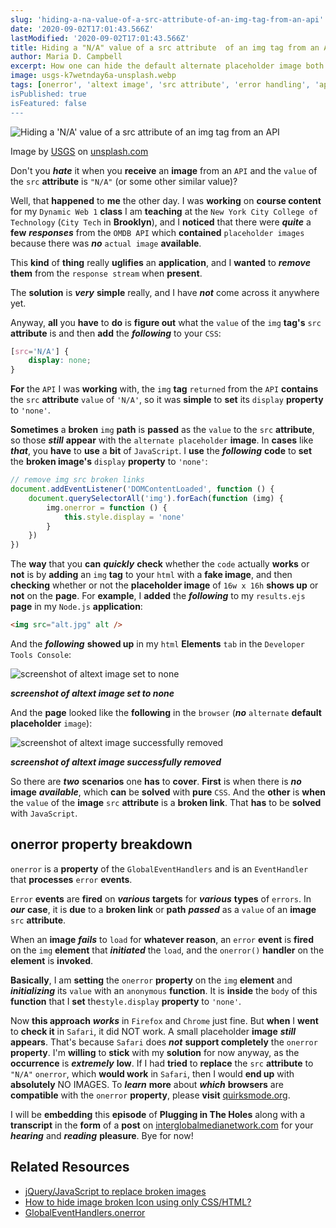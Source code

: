 ```yaml
---
slug: 'hiding-a-na-value-of-a-src-attribute-of-an-img-tag-from-an-api'
date: '2020-09-02T17:01:43.566Z'
lastModified: '2020-09-02T17:01:43.566Z'
title: Hiding a "N/A" value of a src attribute  of an img tag from an API
author: Maria D. Campbell
excerpt: How one can hide the default alternate placeholder image both when an image does not exist or the link passed to the value of its src attribute is broken.
image: usgs-k7wetnday6a-unsplash.webp
tags: [onerror', 'altext image', 'src attribute', 'error handling', 'api']
isPublished: true
isFeatured: false
---
```


![Hiding a 'N/A' value of a src attribute  of an img tag from an API](usgs-k7wetnday6a-unsplash.webp)

Image by [USGS](https://unsplash.com/@usgs) on [unsplash.com](https://unsplash.com/photos/k7WetNdaY6A)

Don't you **_hate_** it when you **receive** an **image** from an `API` and the `value` of the `src` **attribute** is `"N/A"` (or some other similar value)?

Well, that **happened** to **me** the other day. I was **working** on **course
content** for my `Dynamic Web 1` **class** I am **teaching** at the
`New York City College of Technology` (`City Tech` in **Brooklyn**), and I
**noticed** that there were **_quite_** a **few** **_responses_** from the
`OMDB API` which **contained** `placeholder images` because there was **_no_**
`actual image` **available**.

This **kind** of **thing** really **uglifies** an **application**, and I
**wanted** to **_remove_** **them** from the `response stream` when **present**.

The **solution** is **_very_** **simple** really, and I have **_not_** come
across it anywhere yet.

Anyway, **all** you **have** to **do** is **figure out** what the `value` of the `img` **tag's** `src` **attribute** is and then **add** the **_following_** to
your `CSS`:

```css
[src='N/A'] {
	display: none;
}
```

**For** the `API` I was **working** with, the `img` **tag** `returned` from the `API` **contains** the `src` **attribute** `value` of `'N/A'`, so it was
**simple** to **set** its `display` **property** to `'none'`.

**Sometimes** a **broken** `img` **path** is **passed** as the `value` to the
`src` **attribute**, so those **_still_** **appear** with the
`alternate placeholder` **image**. In **cases** like **_that_**, you **have** to **use** a **bit** of `JavaScript`. I **use** the **_following_** **code** to **set** the **broken image's** `display` **property** to `'none'`:

```js
// remove img src broken links
document.addEventListener('DOMContentLoaded', function () {
	document.querySelectorAll('img').forEach(function (img) {
		img.onerror = function () {
			this.style.display = 'none'
		}
	})
})
```

The **way** that you **can** **_quickly_** **check** whether the `code` actually **works** or **not** is by **adding** an `img` **tag** to your `html` with a **fake image**, and then **checking** whether or not the **placeholder image** of `16w x 16h` **shows up** or **not** on the **page**. For **example**, I **added** the **_following_** to my `results.ejs` **page** in my `Node.js` **application**:

```html
<img src="alt.jpg" alt />
```

And the **_following_** **showed up** in my `html` **Elements** `tab` in the
`Developer Tools Console`:

![screenshot of altext image set to none](screen-shot-2020-09-02-at-10.24.00-am.webp)

***screenshot of altext image set to none***

And the **page** looked like the **following** in the `browser` (**_no_**
`alternate` **default placeholder** `image`):

![screenshot of altext image successfully removed](screen-shot-2020-09-02-at-8.50.30-am.webp)

***screenshot of altext image successfully removed***

So there are **_two_** **scenarios** one **has** to **cover**. **First** is when there is **_no_** **image** **_available_**, which **can** be **solved** with **pure** `CSS`. And the **other** is **when** the `value` of the **image** `src` **attribute** is a **broken link**. That **has** to be **solved** with `JavaScript`.

## onerror property breakdown

`onerror` is a **property** of the `GlobalEventHandlers` and is an
`EventHandler` that **processes** `error` **events**.

`Error` **events** are **fired** on **_various_** **targets** for **_various_** **types** of `errors`. In **_our_** **case**, it is **due** to a **broken link** or **path** **_passed_** as a `value` of an **image** `src` **attribute**.

When an **image** **_fails_** to `load` for **whatever reason**, an `error`
**event** is **fired** on the `img` **element** that **_initiated_** the `load`, and the `onerror()` **handler** on the **element** is **invoked**.

**Basically**, I am **setting** the `onerror` **property** on the `img`
**element** and **_initializing_** its `value` with an `anonymous` **function**. It is **inside** the `body` of this **function** that I **set**
the`style.display` **property** to `'none'`.

Now **this approach** **_works_** in `Firefox` and `Chrome` just fine. But
**when** I **went** to **check it** in `Safari`, it did NOT work. A small
placeholder **image** **_still_** **appears**. That's because `Safari` does
**_not_** **support completely** the `onerror` **property**. I'm **willing** to **stick** with my **solution** for now anyway, as the **occurrence** is
**_extremely_** **low**. If I had **tried** to **replace** the `src`
**attribute** to `"N/A"` `onerror`, which **would work** in `Safari`, then I
would **end up** with **absolutely** NO IMAGES. To **_learn_** **more** about
**_which_** **browsers** are **compatible** with the `onerror` **property**,
please **visit** [quirksmode.org](http://www.quirksmode.org/dom/events/error.html).

I will be **embedding** this **episode** of **Plugging in The Holes** along with a **transcript** in the **form** of a **post** on [interglobalmedianetwork.com](https://www.interglobalmedianetwork.com/) for your **_hearing_** and **_reading_** **pleasure**. Bye for now!

## Related Resources

-   [jQuery/JavaScript to replace broken images](https://stackoverflow.com/questions/92720/jquery-javascript-to-replace-broken-images)
-   [How to hide image broken Icon using only CSS/HTML?](https://stackoverflow.com/questions/22051573/how-to-hide-image-broken-icon-using-only-css-html)
-   [GlobalEventHandlers.onerror](https://developer.mozilla.org/en-US/docs/Web/API/GlobalEventHandlers/onerror)

